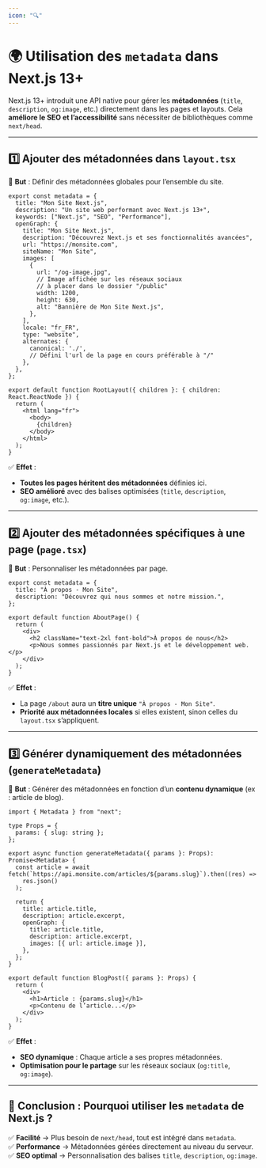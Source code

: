 ```yaml
---
icon: "🔍"
---
```

# 🌍 **Utilisation des `metadata` dans Next.js 13+**  

Next.js 13+ introduit une API native pour gérer les **métadonnées** (`title`, `description`, `og:image`, etc.) directement dans les pages et layouts. Cela **améliore le SEO et l’accessibilité** sans nécessiter de bibliothèques comme `next/head`.  

---

## **1️⃣ Ajouter des métadonnées dans `layout.tsx`**  

📍 **But** : Définir des métadonnées globales pour l’ensemble du site.  

```tsx filename="app/layout.tsx" copy
export const metadata = {
  title: "Mon Site Next.js",
  description: "Un site web performant avec Next.js 13+",
  keywords: ["Next.js", "SEO", "Performance"],
  openGraph: {
    title: "Mon Site Next.js",
    description: "Découvrez Next.js et ses fonctionnalités avancées",
    url: "https://monsite.com",
    siteName: "Mon Site",
    images: [
      {
        url: "/og-image.jpg", 
        // Image affichée sur les réseaux sociaux
        // à placer dans le dossier "/public"
        width: 1200,
        height: 630,
        alt: "Bannière de Mon Site Next.js",
      },
    ],
    locale: "fr_FR",
    type: "website",
    alternates: {
      canonical: './',
      // Défini l'url de la page en cours préférable à "/"
    },
  },
};

export default function RootLayout({ children }: { children: React.ReactNode }) {
  return (
    <html lang="fr">
      <body>
        {children}
      </body>
    </html>
  );
}
```
✅ **Effet** :  
- **Toutes les pages héritent des métadonnées** définies ici.  
- **SEO amélioré** avec des balises optimisées (`title`, `description`, `og:image`, etc.).  

---

## **2️⃣ Ajouter des métadonnées spécifiques à une page (`page.tsx`)**  

📍 **But** : Personnaliser les métadonnées par page.  

```tsx filename="app/about/page.tsx" copy
export const metadata = {
  title: "À propos - Mon Site",
  description: "Découvrez qui nous sommes et notre mission.",
};

export default function AboutPage() {
  return (
    <div>
      <h2 className="text-2xl font-bold">À propos de nous</h2>
      <p>Nous sommes passionnés par Next.js et le développement web.</p>
    </div>
  );
}
```
✅ **Effet** :  
- La page `/about` aura un **titre unique** `"À propos - Mon Site"`.  
- **Priorité aux métadonnées locales** si elles existent, sinon celles du `layout.tsx` s’appliquent.  

---

## **3️⃣ Générer dynamiquement des métadonnées (`generateMetadata`)**  

📍 **But** : Générer des métadonnées en fonction d’un **contenu dynamique** (ex : article de blog).  

```tsx filename="app/blog/[slug]/page.tsx" copy
import { Metadata } from "next";

type Props = {
  params: { slug: string };
};

export async function generateMetadata({ params }: Props): Promise<Metadata> {
  const article = await fetch(`https://api.monsite.com/articles/${params.slug}`).then((res) =>
    res.json()
  );

  return {
    title: article.title,
    description: article.excerpt,
    openGraph: {
      title: article.title,
      description: article.excerpt,
      images: [{ url: article.image }],
    },
  };
}

export default function BlogPost({ params }: Props) {
  return (
    <div>
      <h1>Article : {params.slug}</h1>
      <p>Contenu de l’article...</p>
    </div>
  );
}
```
✅ **Effet** :  
- **SEO dynamique** : Chaque article a ses propres métadonnées.  
- **Optimisation pour le partage** sur les réseaux sociaux (`og:title`, `og:image`).  

---

## **🎯 Conclusion : Pourquoi utiliser les `metadata` de Next.js ?**  

✅ **Facilité** → Plus besoin de `next/head`, tout est intégré dans `metadata`.  
✅ **Performance** → Métadonnées gérées directement au niveau du serveur.  
✅ **SEO optimal** → Personnalisation des balises `title`, `description`, `og:image`.  